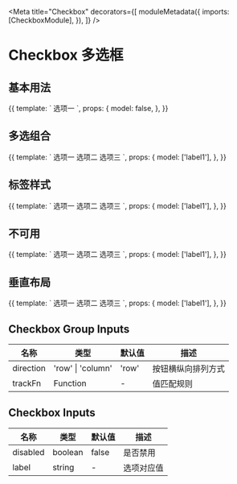 

<Meta
  title="Checkbox"
  decorators={[
    moduleMetadata({
      imports: [CheckboxModule],
    }),
  ]}
/>

# Checkbox 多选框

## 基本用法

<Preview>
  <Story name="basic" height="60px">
    {{
      template: `
        <aui-checkbox
            [(ngModel)]="model"
          >
            选项一
          </aui-checkbox>
      `,
      props: {
        model: false,
      },
    }}
  </Story>
</Preview>

## 多选组合

<Preview>
  <Story name="group" height="60px">
    {{
      template: `
        <aui-checkbox-group [(ngModel)]="model">
          <aui-checkbox label="label1">选项一</aui-checkbox>
          <aui-checkbox label="label2">选项二</aui-checkbox>
          <aui-checkbox label="label3">选项三</aui-checkbox>
        </aui-checkbox-group>
      `,
      props: {
        model: ['label1'],
      },
    }}
  </Story>
</Preview>

## 标签样式

<Preview>
  <Story name="tag" height="60px">
    {{
      template: `
        <aui-checkbox-group [(ngModel)]="model">
          <aui-checkbox label="label1">选项一</aui-checkbox>
          <aui-checkbox label="label2" type="tag">选项二</aui-checkbox>
          <aui-checkbox label="label3" type="tag">选项三</aui-checkbox>
        </aui-checkbox-group>
      `,
      props: {
        model: ['label1'],
      },
    }}
  </Story>
</Preview>

## 不可用

<Preview>
  <Story name="disabled" height="60px">
    {{
      template: `
        <aui-checkbox-group [(ngModel)]="model">
          <aui-checkbox label="label1">选项一</aui-checkbox>
          <aui-checkbox label="label2">选项二</aui-checkbox>
          <aui-checkbox label="label3" [disabled]="true">选项三</aui-checkbox>
        </aui-checkbox-group>
      `,
      props: {
        model: ['label1'],
      },
    }}
  </Story>
</Preview>

## 垂直布局

<Preview>
  <Story name="vertical" height="120px">
    {{
      template: `
        <aui-checkbox-group [(ngModel)]="model" direction="column">
          <aui-checkbox label="label1">选项一</aui-checkbox>
          <aui-checkbox label="label2">选项二</aui-checkbox>
          <aui-checkbox label="label3">选项三</aui-checkbox>
        </aui-checkbox-group>
      `,
      props: {
        model: ['label1'],
      },
    }}
  </Story>
</Preview>

## Checkbox Group Inputs

| 名称      | 类型              | 默认值 | 描述               |
| --------- | ----------------- | ------ | ------------------ |
| direction | 'row' \| 'column' | 'row'  | 按钮横纵向排列方式 |
| trackFn   | Function          | -      | 值匹配规则         |

## Checkbox Inputs

| 名称     | 类型    | 默认值 | 描述       |
| -------- | ------- | ------ | ---------- |
| disabled | boolean | false  | 是否禁用   |
| label    | string  | -      | 选项对应值 |
